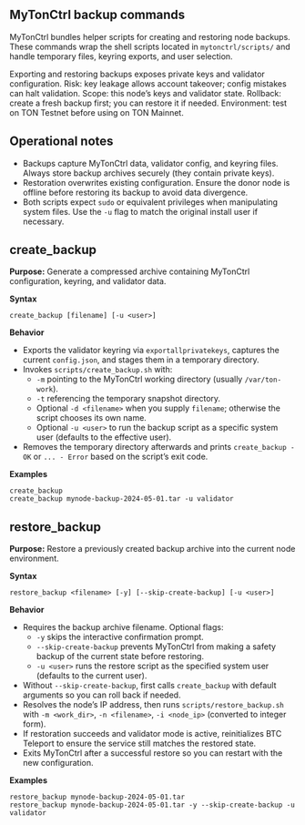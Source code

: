 
## MyTonCtrl backup commands

MyTonCtrl bundles helper scripts for creating and restoring node backups. These commands wrap the shell scripts located in `mytonctrl/scripts/` and handle temporary files, keyring exports, and user selection.

<Aside
  type="caution"
>
  Exporting and restoring backups exposes private keys and validator configuration.
  Risk: key leakage allows account takeover; config mistakes can halt validation.
  Scope: this node’s keys and validator state.
  Rollback: create a fresh backup first; you can restore it if needed.
  Environment: test on TON Testnet before using on TON Mainnet.
</Aside>

## Operational notes

- Backups capture MyTonCtrl data, validator config, and keyring files. Always store backup archives securely (they contain private keys).
- Restoration overwrites existing configuration. Ensure the donor node is offline before restoring its backup to avoid data divergence.
- Both scripts expect `sudo` or equivalent privileges when manipulating system files. Use the `-u` flag to match the original install user if necessary.

## create\_backup

**Purpose:** Generate a compressed archive containing MyTonCtrl configuration, keyring, and validator data.

**Syntax**

```mytonctrl
create_backup [filename] [-u <user>]
```

**Behavior**

- Exports the validator keyring via `exportallprivatekeys`, captures the current `config.json`, and stages them in a temporary directory.
- Invokes `scripts/create_backup.sh` with:
  - `-m` pointing to the MyTonCtrl working directory (usually `/var/ton-work`).
  - `-t` referencing the temporary snapshot directory.
  - Optional `-d <filename>` when you supply `filename`; otherwise the script chooses its own name.
  - Optional `-u <user>` to run the backup script as a specific system user (defaults to the effective user).
- Removes the temporary directory afterwards and prints `create_backup - OK` or `... - Error` based on the script’s exit code.

**Examples**

```mytonctrl
create_backup
create_backup mynode-backup-2024-05-01.tar -u validator
```

## restore\_backup

**Purpose:** Restore a previously created backup archive into the current node environment.

**Syntax**

```mytonctrl
restore_backup <filename> [-y] [--skip-create-backup] [-u <user>]
```

**Behavior**

- Requires the backup archive filename. Optional flags:
  - `-y` skips the interactive confirmation prompt.
  - `--skip-create-backup` prevents MyTonCtrl from making a safety backup of the current state before restoring.
  - `-u <user>` runs the restore script as the specified system user (defaults to the current user).
- Without `--skip-create-backup`, first calls `create_backup` with default arguments so you can roll back if needed.
- Resolves the node’s IP address, then runs `scripts/restore_backup.sh` with `-m <work_dir>`, `-n <filename>`, `-i <node_ip>` (converted to integer form).
- If restoration succeeds and validator mode is active, reinitializes BTC Teleport to ensure the service still matches the restored state.
- Exits MyTonCtrl after a successful restore so you can restart with the new configuration.

**Examples**

```mytonctrl
restore_backup mynode-backup-2024-05-01.tar
restore_backup mynode-backup-2024-05-01.tar -y --skip-create-backup -u validator
```
